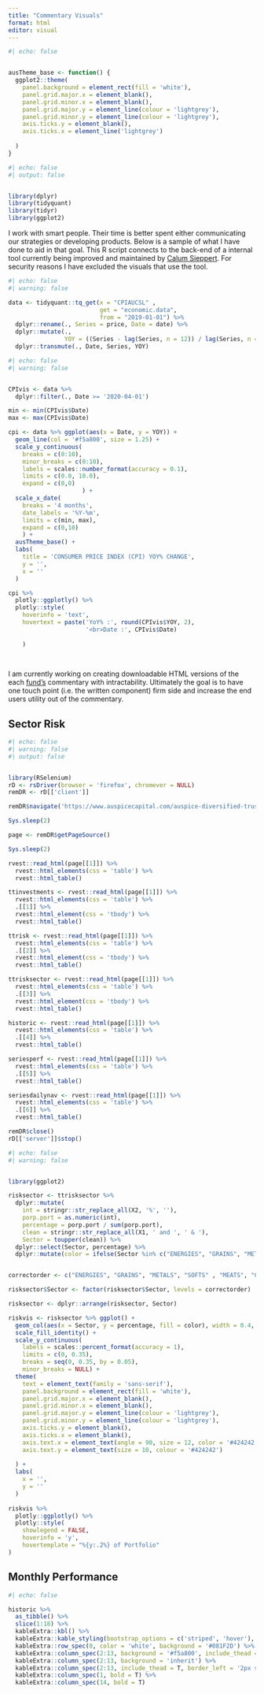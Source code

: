 ```yaml
---
title: "Commentary Visuals"
format: html
editor: visual
---
```


```r
#| echo: false


ausTheme_base <- function() {
  ggplot2::theme(
    panel.background = element_rect(fill = 'white'),
    panel.grid.major.x = element_blank(),
    panel.grid.minor.x = element_blank(),
    panel.grid.major.y = element_line(colour = 'lightgrey'),
    panel.grid.minor.y = element_line(colour = 'lightgrey'),
    axis.ticks.y = element_blank(),
    axis.ticks.x = element_line('lightgrey')
    
  )
}
```

```r
#| echo: false
#| output: false


library(dplyr)
library(tidyquant)
library(tidyr)
library(ggplot2)
```

I work with smart people. Their time is better spent either communicating our strategies or developing products. Below is a sample of what I have done to aid in that goal. This R script connects to the back-end of a internal tool currently being improved and maintained by [Calum Sieppert](https://github.com/rynoV). For security reasons I have excluded the visuals that use the tool.

```r
#| echo: false
#| warning: false

data <- tidyquant::tq_get(x = "CPIAUCSL" ,
                          get = "economic.data",
                          from = "2019-01-01") %>%
  dplyr::rename(., Series = price, Date = date) %>%
  dplyr::mutate(.,
                YOY = ((Series - lag(Series, n = 12)) / lag(Series, n = 12)) * 100) %>%
  dplyr::transmute(., Date, Series, YOY)


```

```r
#| echo: false
#| warning: false


CPIvis <- data %>%
  dplyr::filter(., Date >= '2020-04-01')

min <- min(CPIvis$Date)
max <- max(CPIvis$Date)

cpi <- data %>% ggplot(aes(x = Date, y = YOY)) + 
  geom_line(col = '#f5a800', size = 1.25) + 
  scale_y_continuous(
    breaks = c(0:10),
    minor_breaks = c(0:10),
    labels = scales::number_format(accuracy = 0.1),
    limits = c(0.0, 10.0),
    expand = c(0,0)
                     ) + 
  scale_x_date(
    breaks = '4 months',
    date_labels = '%Y-%m', 
    limits = c(min, max), 
    expand = c(0,10)
    ) +
  ausTheme_base() +
  labs(
    title = 'CONSUMER PRICE INDEX (CPI) YOY% CHANGE',
    y = '',
    x = ''
  )

cpi %>% 
  plotly::ggplotly() %>% 
  plotly::style(
    hoverinfo = 'text',
    hovertext = paste('YoY% :', round(CPIvis$YOY, 2),
                      '<br>Date :', CPIvis$Date)
    
    )
  
  
```

I am currently working on creating downloadable HTML versions of the each [fund's](https://www.auspicecapital.com/resources#p2) commentary with intractability. Ultimately the goal is to have one touch point (i.e. the written component) firm side and increase the end users utility out of the commentary.

::: panel-tabset
## Sector Risk

```r
#| echo: false
#| warning: false
#| output: false


library(RSelenium)
rD <- rsDriver(browser = 'firefox', chromever = NULL)
remDR <- rD[['client']]

remDR$navigate('https://www.auspicecapital.com/auspice-diversified-trust')

Sys.sleep(2)

page <- remDR$getPageSource()

Sys.sleep(2)

rvest::read_html(page[[1]]) %>% 
  rvest::html_elements(css = 'table') %>%
  rvest::html_table()

ttinvestments <- rvest::read_html(page[[1]]) %>% 
  rvest::html_elements(css = 'table') %>% 
  .[[1]] %>% 
  rvest::html_element(css = 'tbody') %>%
  rvest::html_table()

ttrisk <- rvest::read_html(page[[1]]) %>% 
  rvest::html_elements(css = 'table') %>% 
  .[[2]] %>% 
  rvest::html_element(css = 'tbody') %>%
  rvest::html_table()

ttrisksector <- rvest::read_html(page[[1]]) %>% 
  rvest::html_elements(css = 'table') %>% 
  .[[3]] %>% 
  rvest::html_element(css = 'tbody') %>%
  rvest::html_table()

historic <- rvest::read_html(page[[1]]) %>% 
  rvest::html_elements(css = 'table') %>%
  .[[4]] %>% 
  rvest::html_table()

seriesperf <- rvest::read_html(page[[1]]) %>% 
  rvest::html_elements(css = 'table') %>%
  .[[5]] %>% 
  rvest::html_table()

seriesdailynav <- rvest::read_html(page[[1]]) %>% 
  rvest::html_elements(css = 'table') %>%
  .[[6]] %>% 
  rvest::html_table()

remDR$close()
rD[['server']]$stop()


```

```r
#| echo: false
#| warning: false


library(ggplot2)

risksector <- ttrisksector %>%
  dplyr::mutate(
    int = stringr::str_replace_all(X2, '%', ''),
    porp.port = as.numeric(int),
    percentage = porp.port / sum(porp.port),
    clean = stringr::str_replace_all(X1, ' and ', ' & '),
    Sector = toupper(clean)) %>% 
  dplyr::select(Sector, percentage) %>%
  dplyr::mutate(color = ifelse(Sector %in% c("ENERGIES", "GRAINS", "METALS", "SOFTS", "MEATS"), '#f5a800', '#081F2D'))


correctorder <- c("ENERGIES", "GRAINS", "METALS", "SOFTS" , "MEATS", "CURRENCIES", "EQUITIES", "RATES")

risksector$Sector <- factor(risksector$Sector, levels = correctorder)

risksector <- dplyr::arrange(risksector, Sector)

riskvis <- risksector %>% ggplot() + 
  geom_col(aes(x = Sector, y = percentage, fill = color), width = 0.4, position = position_dodge(width = 0.5)) +
  scale_fill_identity() +
  scale_y_continuous(
    labels = scales::percent_format(accuracy = 1), 
    limits = c(0, 0.35),
    breaks = seq(0, 0.35, by = 0.05),
    minor_breaks = NULL) +
  theme(
    text = element_text(family = 'sans-serif'),
    panel.background = element_rect(fill = 'white'),
    panel.grid.major.x = element_blank(),
    panel.grid.minor.x = element_blank(),
    panel.grid.major.y = element_line(colour = 'lightgrey'),
    panel.grid.minor.y = element_line(colour = 'lightgrey'),
    axis.ticks.y = element_blank(),
    axis.ticks.x = element_blank(),
    axis.text.x = element_text(angle = 90, size = 12, color = '#424242', vjust = 0.5, hjust = 1),
    axis.text.y = element_text(size = 10, colour = '#424242')
    
  ) +
  labs(
    x = '',
    y = ''
  )
  
riskvis %>% 
  plotly::ggplotly() %>% 
  plotly::style(
    showlegend = FALSE,
    hoverinfo = 'y',
    hovertemplate = "%{y:.2%} of Portfolio"
)
```

## Monthly Performance

```r
#| echo: false

historic %>% 
  as_tibble() %>%
  slice(1:18) %>% 
  kableExtra::kbl() %>% 
  kableExtra::kable_styling(bootstrap_options = c('striped', 'hover'), full_width = F, position = 'center') %>%
  kableExtra::row_spec(0, color = 'white', background = '#081F2D') %>% 
  kableExtra::column_spec(2:13, background = '#f5a800', include_thead = T) %>% 
  kableExtra::column_spec(2:13, background = 'inherit') %>%
  kableExtra::column_spec(2:13, include_thead = T, border_left = '2px solid white', border_right = '2px solid white') %>% 
  kableExtra::column_spec(1, bold = T) %>% 
  kableExtra::column_spec(14, bold = T)
  
  
```
:::

